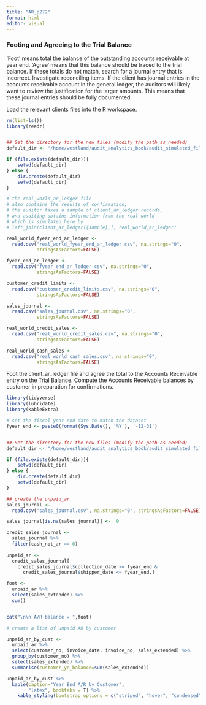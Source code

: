 ```yaml
---
title: "AR_p272"
format: html
editor: visual
---
```


### Footing and Agreeing to the Trial Balance  

'Foot' means total the balance of the outstanding accounts receivable at year end.  'Agree' means that this balance should be traced to the trial balance.  If these totals do not match, search for a journal entry that is incorrect.   Investigate reconciling items. If the client has journal entries in the accounts receivable account in the general ledger, the auditors will likely want to review the justification for the larger amounts. This means that these journal entries should be fully documented.

Load the relevant clients files into the R workspace.

```r

rm(list=ls())
library(readr)


## Set the directory for the new files (modify the path as needed)
default_dir <- "/home/westland/audit_analytics_book/audit_simulated_files/"

if (file.exists(default_dir)){
    setwd(default_dir)
} else {
    dir.create(default_dir)
    setwd(default_dir)
}

# the real_world_ar_ledger file 
# also contains the results of confirmation; 
# the auditor takes a sample of client_ar_ledger records, 
# and auditing obtains information from the real world
# which is simulated here by
# left_join(client_ar_ledger[{sample},], real_world_ar_ledger)

real_world_fyear_end_ar_ledger <-
  read.csv("real_world_fyear_end_ar_ledger.csv", na.strings="0", 
           stringsAsFactors=FALSE) 

fyear_end_ar_ledger <- 
  read.csv("fyear_end_ar_ledger.csv", na.strings="0",
           stringsAsFactors=FALSE)

customer_credit_limits <-  
  read.csv("customer_credit_limits.csv", na.strings="0",
           stringsAsFactors=FALSE)

sales_journal <- 
  read.csv("sales_journal.csv", na.strings="0",
           stringsAsFactors=FALSE)

real_world_credit_sales <- 
  read.csv("real_world_credit_sales.csv", na.strings="0",
           stringsAsFactors=FALSE)

real_world_cash_sales <- 
  read.csv("real_world_cash_sales.csv", na.strings="0",
           stringsAsFactors=FALSE)

```

Foot the client_ar_ledger file and agree the total to the Accounts Receivable entry on the Trial Balance.  Compute the Accounts Receivable balances by customer in preparation for confirmations.

```r

library(tidyverse)
library(lubridate)
library(kableExtra)

# set the fiscal year end date to match the dataset
fyear_end <- paste0(format(Sys.Date(), '%Y'), '-12-31')  


## Set the directory for the new files (modify the path as needed)
default_dir <- "/home/westland/audit_analytics_book/audit_simulated_files/"

if (file.exists(default_dir)){
    setwd(default_dir)
} else {
    dir.create(default_dir)
    setwd(default_dir)
}

## create the unpaid_ar
sales_journal <-  
  read.csv("sales_journal.csv", na.strings="0", stringsAsFactors=FALSE) 

sales_journal[is.na(sales_journal)] <-  0

credit_sales_journal <- 
  sales_journal %>% 
  filter(cash_not_ar == 0)
  
unpaid_ar <- 
  credit_sales_journal[
    credit_sales_journal$collection_date >= fyear_end & 
      credit_sales_journal$shipper_date <= fyear_end,]

foot <- 
  unpaid_ar %>% 
  select(sales_extended) %>% 
  sum()


cat("\n\n A/R balance = ",foot)

# create a list of unpaid AR by customer

unpaid_ar_by_cust <- 
  unpaid_ar %>% 
  select(customer_no, invoice_date, invoice_no, sales_extended) %>% 
  group_by(customer_no) %>% 
  select(sales_extended) %>% 
  summarise(customer_ye_balance=sum(sales_extended)) 

unpaid_ar_by_cust %>% 
  kable(caption="Year End A/R by Customer", 
        "latex", booktabs = T) %>% 
    kable_styling(bootstrap_options = c("striped", "hover", "condensed"), full_width = F)
  

```
